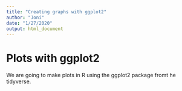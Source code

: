 ```yaml
---
title: "Creating graphs with ggplot2"
author: "Joni"
date: "1/27/2020"
output: html_document
---
```


# Plots with ggplot2

We are going to make plots in R using the ggplot2 package fromt he tidyverse.